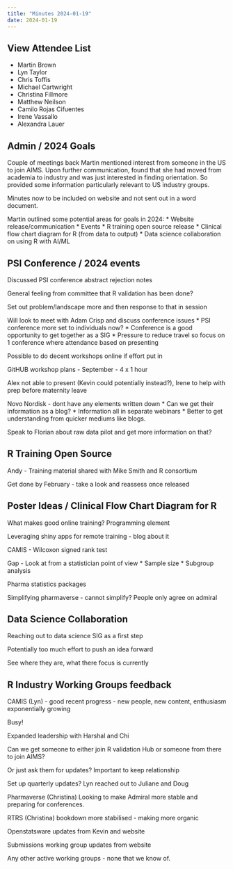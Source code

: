 ```yaml
---
title: "Minutes 2024-01-19"
date: 2024-01-19
---
```


::: {.callout-tip collapse="true"}
## View Attendee List

- Martin Brown
- Lyn Taylor
- Chris Toffis
- Michael Cartwright
- Christina Fillmore
- Matthew Neilson
- Camilo Rojas Cifuentes
- Irene Vassallo
- Alexandra Lauer
:::

## Admin / 2024 Goals

Couple of meetings back Martin mentioned interest from someone in the US to join AIMS. Upon further communication, found that she had moved from academia to industry and was just interested in finding orientation. So provided some information particularly relevant to US industry groups.

Minutes now to be included on website and not sent out in a word document.

Martin outlined some potential areas for goals in 2024:
* Website release/communication
* Events
* R training open source release
* Clinical flow chart diagram for R (from data to output)
* Data science collaboration on using R with AI/ML

## PSI Conference / 2024 events

Discussed PSI conference abstract rejection notes

General feeling from committee that R validation has been done?

Set out problem/landscape more and then response to that in session

Will look to meet with Adam Crisp and discuss conference issues
* PSI conference more set to individuals now?
* Conference is a good opportunity to get together as a SIG
* Pressure to reduce travel so focus on 1 conference where attendance based on presenting

Possible to do decent workshops online if effort put in

GitHUB workshop plans - September - 4 x 1 hour

Alex not able to present (Kevin could potentially instead?), Irene to help with prep before maternity leave

Novo Nordisk - dont have any elements written down
* Can we get their information as a blog?
* Information all in separate webinars
* Better to get understanding from quicker mediums like blogs.

Speak to Florian about raw data pilot and get more information on that?

## R Training Open Source

Andy - Training material shared with Mike Smith and R consortium

Get done by February - take a look and reassess once released

## Poster Ideas / Clinical Flow Chart Diagram for R

What makes good online training? Programming element

Leveraging shiny apps for remote training - blog about it

CAMIS - Wilcoxon signed rank test

Gap - Look at from a statistician point of view
* Sample size
* Subgroup analysis

Pharma statistics packages

Simplifying pharmaverse - cannot simplify? People only agree on admiral

## Data Science Collaboration

Reaching out to data science SIG as a first step

Potentially too much effort to push an idea forward

See where they are, what there focus is currently

## R Industry Working Groups feedback
CAMIS (Lyn) - good recent progress - new people, new content, enthusiasm exponentially growing

Busy!

Expanded leadership with Harshal and Chi

Can we get someone to either join R validation Hub or someone from there to join AIMS?

Or just ask them for updates? Important to keep relationship

Set up quarterly updates? Lyn reached out to Juliane and Doug

Pharmaverse (Christina) Looking to make Admiral more stable and preparing for conferences.

RTRS (Christina) bookdown more stabilised - making more organic

Openstatsware updates from Kevin and website

Submissions working group updates from website

Any other active working groups - none that we know of.
